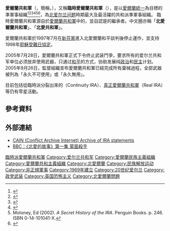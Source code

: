 {{expand|time=2017-02-03T14:52:00+00:00}}
{{Infobox War Faction
|name = 臨時愛爾蘭共和軍
|conflict = [[北爱尔兰问题|北愛爾蘭問題]]
|image = [[File:ProvisionalIRAGalbally.jpg|250px]]
|caption = 
|active = 1969–2005 (1997年停火)
|leaders = {{link-en|愛爾蘭共和軍理事會|IRA Army Council}}
|clans = 
|headquarters =
|area = 
|ideology  = [[愛爾蘭共和主義|愛爾蘭共和主義]]
|strength  = ~10,000人 （共30年活動期間之統計）<ref name=Moloneyxiv>{{Cite book| last = Moloney |first = Ed | authorlink = Ed Moloney | title = A Secret History of the IRA | publisher = [[Penguin_Books|Penguin Books]] |year=2002 | pages = xiv | isbn = 0-14-101041-X | nopp = true}}</ref>
|previous  = [[愛爾蘭共和軍|愛爾蘭共和軍]] (IRA)
|next      =
|allies    =
|opponents = {{unbulleted list
|[[英國陸軍|英國陸軍]]
|{{Link-en|北愛爾蘭皇家警察部隊|Royal Ulster Constabulary}}<ref>{{Cite book|author1=Murray, Gerard  |author2=Tonge, Jonathan  |lastauthoramp=yes | title = Sinn Féin and the SDLP: From Alienation to Participation | publisher = C Hurst & Co Publishers | year = 2005 | page = 67 | isbn = 978-1-85065-649-4}}</ref><ref>{{Cite book| last = Bowyer Bell | first =J. | authorlink = J. Bowyer Bell | title = The Gun in Politics: Analysis of Irish Violence, 1916–86 | publisher = [[Transaction_Publishers|Transaction Publishers]] | year = 1987 | page = 247 | isbn = 978-1-56000-566-7}}</ref><ref>{{Cite book| last = Dillon | first = Martin | authorlink = Martin Dillon | title = 25 Years of Terror: The IRA's war against the British | publisher = [[Bantam_Books|Bantam Books]] | year = 1996 | page = 125 | isbn = 0-553-40773-2 }}</ref>
|[[阿尔斯特忠诚主义|阿尔斯特忠诚主义]]<ref>{{cite web|url=http://www.theirishstory.com/2015/02/09/the-northern-ireland-conflict-1968-1998-an-overview/|title=The Northern Ireland Conflict 1968-1998 – An Overview|date=9 February 2015|publisher=|access-date=2017-02-03|archive-date=2021-04-16|archive-url=https://web.archive.org/web/20210416152151/https://www.theirishstory.com/2015/02/09/the-northern-ireland-conflict-1968-1998-an-overview/|dead-url=no}}</ref>}}
| battles =
|war= [[北爱尔兰问题|北爱尔兰问题]]
|native_name=Óglaigh na hÉireann
|split=|native_name_lang=Irish language}}

'''愛爾蘭共和軍'''（{{lang-en|'''Irish Republican Army'''}}，簡稱{{lang|en|'''IRA'''}}，{{lang-ga|'''Óglaigh na hÉireann'''}}），又稱'''臨時愛爾蘭共和軍'''（{{lang-en|'''Provisional Irish Republican Army'''}}），是以[[愛爾蘭統一|愛爾蘭統一]]為目標的準軍事組織<ref>{{cite web|url=http://www.bbc.co.uk/news/uk-northern-ireland-27280446|title=Gerry Adams denies McConville son 'backlash threat'|publisher=BBC News|access-date=2017-02-03|archive-date=2020-11-30|archive-url=https://web.archive.org/web/20201130205732/https://www.bbc.co.uk/news/uk-northern-ireland-27280446|dead-url=no}}</ref><ref>{{cite web|url=https://www.theguardian.com/uk/2008/sep/03/northernireland.ireland?guni=Article:in%20body%20link|title=IRA has disbanded but army council still exists, peace monitors report|first=Henry|last=McDonald|date=3 September 2008|publisher=|via=The Guardian|access-date=2017-02-03|archive-date=2020-11-06|archive-url=https://web.archive.org/web/20201106014455/https://www.theguardian.com/uk/2008/sep/03/northernireland.ireland?guni=Article:in%20body%20link|dead-url=no}}</ref><ref>{{cite web|url=http://www.independent.co.uk/news/uk/home-news/ira-has-disbanded-terrorist-structure-says-report-917712.html|title=IRA has disbanded terrorist structure, says report|date=3 September 2008|publisher=|access-date=2017-02-03|archive-date=2017-07-28|archive-url=https://web.archive.org/web/20170728075158/http://www.independent.co.uk/news/uk/home-news/ira-has-disbanded-terrorist-structure-says-report-917712.html|dead-url=no}}</ref><ref>{{cite web|url=http://www.nytimes.com/2012/06/23/world/europe/ira-ex-commander-mcguinness-to-meet-with-queen.html|title=I.R.A. Ex-Commander to Shake Hands With Queen|date=23 June 2012|work=The New York Times|access-date=2017-02-03|archive-date=2021-04-20|archive-url=https://web.archive.org/web/20210420163846/https://www.nytimes.com/2012/06/23/world/europe/ira-ex-commander-mcguinness-to-meet-with-queen.html|dead-url=no}}</ref><ref>Moloney, Ed (2002). ''A Secret History of the IRA''. Penguin Books. p. 246. ISBN 0-14-101041-X.</ref><ref>{{cite book|last1=Arena|first1=Michael|last2=Arrigo|first2=Bruce|title=The Terrorist Identity: Explaining the Terrorist Threat|url=https://archive.org/details/terroristidentit00aren|date=1 November 2006|publisher=NYU Press|isbn=9780814707166|page=[https://archive.org/details/terroristidentit00aren/page/n117 107]}}</ref>，為[[北爱尔兰问题|北爱尔兰问题]]時期最大及最活躍的共和派準軍事組織。
臨時愛爾蘭共和軍源自於[[爱尔兰共和军|愛爾蘭共和軍]]中的{{link-en|愛爾蘭共和軍 (1922–69)|Irish Republican Army (1922–1969)|反條約派}}，並自認是{{link-en|愛爾蘭共和軍 (1919–1922)|Irish Republican Army (1919–1922)|原始愛爾蘭共和軍}}的繼承者。中文圈亦稱「'''北愛爾蘭共和軍'''」、「'''北愛共和軍'''」。

愛爾蘭共和軍於1997年7月在[[新芬黨|新芬黨]]進入北愛爾蘭和平談判後停止運作，並支持1998年[[贝尔法斯特协议|耶穌受難日協定]]。

2005年7月28日，愛爾蘭共和軍正式下令终止武装鬥爭，要求所有的爱尔兰共和军单位必须放弃使用武器，只通过[[和平|和平]]的方式，协助发展纯[[政治|政治]]和[[民主|民主]]计划。2005年9月26日，監督組織宣布愛爾蘭共和軍已經完成所有棄械過程，全部武器被列為「永久不可使用」或「永久無用」。

目前包括從臨時派分裂出來的{{link-en|繼續愛爾蘭共和軍|Continuity Irish Republican Army}}（Continuity IRA）、[[真正愛爾蘭共和軍|真正愛爾蘭共和軍]]（Real IRA）等{{link-en|持不同意見之愛爾蘭共和主義人士|Dissident republican|持不同意見之團體}}仍有零星活動。

==參考資料==
{{reflist|30em}}

==外部連結==
{{Commons category|Provisional Irish Republican Army}}
* [http://cain.ulst.ac.uk/othelem/organ/ira/statements.htm CAIN (Conflict Archive Internet) Archive of IRA statements] {{Wayback|url=http://cain.ulst.ac.uk/othelem/organ/ira/statements.htm |date=20110802055141 }}
* [http://news.bbc.co.uk/hi/chinese/news/newsid_1077000/10779172.stm BBC：《北愛的故事》第一集 蒙面殺手] {{Wayback|url=http://news.bbc.co.uk/hi/chinese/news/newsid_1077000/10779172.stm |date=20201106051139 }}

[[Category:臨時派愛爾蘭共和軍|]]
[[Category:爱尔兰共和军|Category:爱尔兰共和军]]
[[Category:愛爾蘭民族主義組織|Category:愛爾蘭民族主義組織]]
[[Category:愛爾蘭共和主義組織|Category:愛爾蘭共和主義組織]]
[[Category:北愛爾蘭|Category:北愛爾蘭]]
[[Category:民族解放运动|Category:民族解放运动]]
[[Category:非正規軍事|Category:非正規軍事]]
[[Category:1969年建立|Category:1969年建立]]
[[Category:20世纪爱尔兰|Category:20世纪爱尔兰]]
[[Category:政党武装|Category:政党武装]]
[[Category:英国恐怖主义|Category:英国恐怖主义]]
[[Category:北愛爾蘭問題|Category:北愛爾蘭問題]]